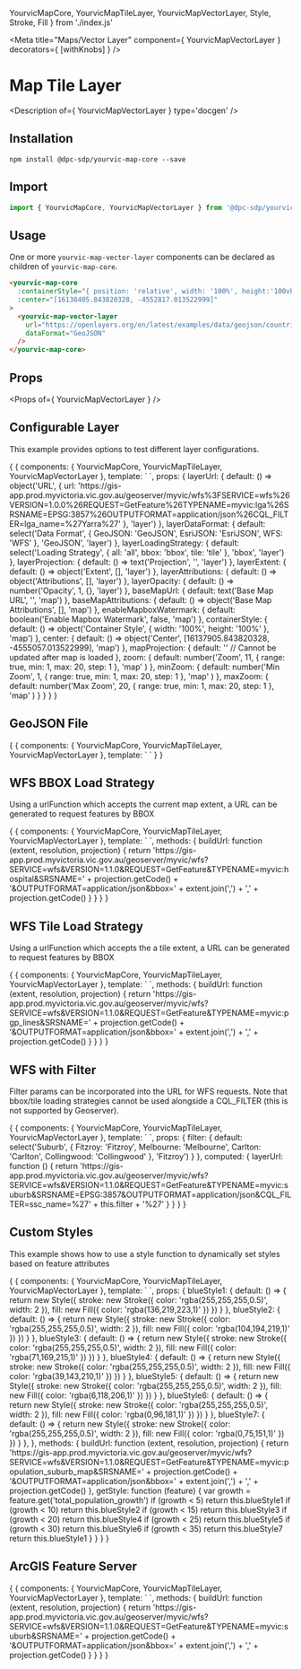   YourvicMapCore,
  YourvicMapTileLayer,
  YourvicMapVectorLayer,
  Style,
  Stroke,
  Fill
} from './index.js'

<Meta title="Maps/Vector Layer" component={ YourvicMapVectorLayer } decorators={ [withKnobs] } />

# Map Tile Layer

<Description of={ YourvicMapVectorLayer } type='docgen' />

## Installation

```shell
npm install @dpc-sdp/yourvic-map-core --save
```

## Import

```javascript
import { YourvicMapCore, YourvicMapVectorLayer } from '@dpc-sdp/yourvic-map-core'
```

## Usage

One or more ```yourvic-map-vector-layer``` components can be declared as children of ```yourvic-map-core```.

```html
<yourvic-map-core
  :containerStyle="{ position: 'relative', width: '100%', height:'100vh' }"
  :center="[16138405.843820328, -4552817.013522999]"
>
  <yourvic-map-vector-layer
    url="https://openlayers.org/en/latest/examples/data/geojson/countries.geojson"
    dataFormat="GeoJSON"
  />
</yourvic-map-core>
```

## Props

<Props of={ YourvicMapVectorLayer } />

## Configurable Layer

This example provides options to test different layer configurations.

<Preview>
  <Story name="Configurable Layer">
    {
      {
        components: { YourvicMapCore, YourvicMapTileLayer, YourvicMapVectorLayer },
        template: `<yourvic-map-core
          :containerStyle="containerStyle"
          :baseMapUrl="baseMapUrl"
          :baseMapAttributions="baseMapAttributions"
          :enableMapboxWatermark="enableMapboxWatermark"
          :center="center"
          :projection="mapProjection == '' ? undefined : mapProjection"
          :zoom="zoom"
          :minZoom="minZoom"
          :maxZoom="maxZoom"
          enableZoomControl
          enableAttributionControl
          enableFullScreenControl
          enablePanInteraction
          enableZoomInteraction
          enableRotateInteraction
        >
          <yourvic-map-tile-layer
            type="OSM"
          />
          <yourvic-map-vector-layer
            :url="decodeURIComponent(layerUrl.url)"
            :dataFormat="layerDataFormat"
            :loadingStrategy="layerLoadingStrategy"
            :projection="layerProjection == '' ? undefined : layerProjection"
            :extent="layerExtent.length && layerExtent.length > 0 ? layerExtent : undefined"
            :attributions="layerAttributions"
            :opacity="layerOpacity"
          />
        </yourvic-map-core>`,
        props: {
          layerUrl: {
            default: () => object('URL', {
              url: 'https://gis-app.prod.myvictoria.vic.gov.au/geoserver/myvic/wfs%3FSERVICE=wfs%26VERSION=1.0.0%26REQUEST=GetFeature%26TYPENAME=myvic:lga%26SRSNAME=EPSG:3857%26OUTPUTFORMAT=application/json%26CQL_FILTER=lga_name=%27Yarra%27'
            }, 'layer')
          },
          layerDataFormat: {
            default: select('Data Format', { GeoJSON: 'GeoJSON', EsriJSON: 'EsriJSON', WFS: 'WFS' }, 'GeoJSON', 'layer')
          },
          layerLoadingStrategy: {
            default: select('Loading Strategy', { all: 'all', bbox: 'bbox', tile: 'tile' }, 'bbox', 'layer')
          },
          layerProjection: {
            default: () => text('Projection', '', 'layer')
          },
          layerExtent: {
            default: () => object('Extent', [], 'layer')
          },
          layerAttributions: {
            default: () => object('Attributions', [], 'layer')
          },
          layerOpacity: {
            default: () => number('Opacity', 1, {}, 'layer')
          },
          baseMapUrl: {
            default: text('Base Map URL', '', 'map')
          },
          baseMapAttributions: {
            default: () => object('Base Map Attributions', [], 'map')
          },
          enableMapboxWatermark: {
            default: boolean('Enable Mapbox Watermark', false, 'map')
          },
          containerStyle: {
            default: () => object('Container Style', { width: '100%', height: '100%' }, 'map')
          },
          center: {
            default: () => object('Center', [16137905.843820328, -4555057.013522999], 'map')
          },
          mapProjection: {
            default: '' // Cannot be updated after map is loaded
          },
          zoom: {
            default: number('Zoom', 11,
              {
                range: true,
                min: 1,
                max: 20,
                step: 1
              },
              'map'
            )
          },
          minZoom: {
            default: number('Min Zoom', 1,
              {
                range: true,
                min: 1,
                max: 20,
                step: 1
              },
              'map'
            )
          },
          maxZoom: {
            default: number('Max Zoom', 20,
              {
                range: true,
                min: 1,
                max: 20,
                step: 1
              },
              'map'
            )
          }
        }
      }
    }
  </Story>
</Preview>

## GeoJSON File

<Preview>
  <Story name="GeoJSON File">
    {
      {
        components: { YourvicMapCore, YourvicMapTileLayer, YourvicMapVectorLayer },
        template: `<yourvic-map-core
          :containerStyle="{ position: 'relative', width: '100%', height:'100vh' }"
          :center="[16138405.843820328, -4552817.013522999]"
          :zoom="1"
        >
          <yourvic-map-vector-layer
            url="https://openlayers.org/en/latest/examples/data/geojson/countries.geojson"
            dataFormat="GeoJSON"
            labelAttribute="name"
          />
        </yourvic-map-core>`
      }
    }
  </Story>
</Preview>

## WFS BBOX Load Strategy

Using a urlFunction which accepts the current map extent, a URL can be generated to request features by BBOX

<Preview>
  <Story name="WFS BBOX Load Strategy">
    {
      {
        components: { YourvicMapCore, YourvicMapTileLayer, YourvicMapVectorLayer },
        template: `<yourvic-map-core
          :containerStyle="{ position: 'relative', width: '100%', height:'100vh' }"
          :center="[16137905.843820328, -4555057.013522999]"
          :zoom="12"
          :minZoom="10"
        >
          <yourvic-map-tile-layer
            type="OSM"
          />
          <yourvic-map-vector-layer
            :urlFunction="buildUrl"
            dataFormat="GeoJSON"
            loadingStrategy="bbox"
          />
        </yourvic-map-core>`,
        methods: {
          buildUrl: function (extent, resolution, projection) {
            return 'https://gis-app.prod.myvictoria.vic.gov.au/geoserver/myvic/wfs?SERVICE=wfs&VERSION=1.1.0&REQUEST=GetFeature&TYPENAME=myvic:hospital&SRSNAME=' + projection.getCode() + '&OUTPUTFORMAT=application/json&bbox=' + extent.join(',') + ',' + projection.getCode()
          }
        }
      }
    }
  </Story>
</Preview>

## WFS Tile Load Strategy

Using a urlFunction which accepts the a tile extent, a URL can be generated to request features by BBOX

<Preview>
  <Story name="WFS Tile Load Strategy">
    {
      {
        components: { YourvicMapCore, YourvicMapTileLayer, YourvicMapVectorLayer },
        template: `<yourvic-map-core
          :containerStyle="{ position: 'relative', width: '100%', height:'100vh' }"
          :center="[16137905.843820328, -4555057.013522999]"
          :zoom="12"
          :minZoom="10"
        >
          <yourvic-map-tile-layer
            type="OSM"
          />
          <yourvic-map-vector-layer
            :urlFunction="buildUrl"
            dataFormat="GeoJSON"
            loadingStrategy="tile"
          />
        </yourvic-map-core>`,
        methods: {
          buildUrl: function (extent, resolution, projection) {
            return 'https://gis-app.prod.myvictoria.vic.gov.au/geoserver/myvic/wfs?SERVICE=wfs&VERSION=1.1.0&REQUEST=GetFeature&TYPENAME=myvic:pgp_lines&SRSNAME=' + projection.getCode() + '&OUTPUTFORMAT=application/json&bbox=' + extent.join(',') + ',' + projection.getCode()
          }
        }
      }
    }
  </Story>
</Preview>

## WFS with Filter

Filter params can be incorporated into the URL for WFS requests. Note that bbox/tile loading strategies cannot be used
alongside a CQL_FILTER (this is not supported by Geoserver).

<Preview>
  <Story name="WFS with Filter">
    {
      {
        components: { YourvicMapCore, YourvicMapTileLayer, YourvicMapVectorLayer },
        template: `<yourvic-map-core
          :containerStyle="{ position: 'relative', width: '100%', height:'100vh' }"
          :center="[16137905.843820328, -4555057.013522999]"
          :zoom="12"
          :minZoom="10"
        >
          <yourvic-map-tile-layer
            type="OSM"
          />
          <yourvic-map-vector-layer
            :url="layerUrl"
            dataFormat="GeoJSON"
            loadingStrategy="bbox"
          />
        </yourvic-map-core>`,
        props: {
          filter: {
            default: select('Suburb', {
              Fitzroy: 'Fitzroy',
              Melbourne: 'Melbourne',
              Carlton: 'Carlton',
              Collingwood: 'Collingwood'
            }, 'Fitzroy')
          }
        },
        computed: {
          layerUrl: function () {
            return 'https://gis-app.prod.myvictoria.vic.gov.au/geoserver/myvic/wfs?SERVICE=wfs&VERSION=1.1.0&REQUEST=GetFeature&TYPENAME=myvic:suburb&SRSNAME=EPSG:3857&OUTPUTFORMAT=application/json&CQL_FILTER=ssc_name=%27' + this.filter + '%27'
          }
        }
      }
    }
  </Story>
</Preview>

## Custom Styles

This example shows how to use a style function to dynamically set styles based on feature attributes

<Preview>
  <Story name="Custom Styles">
    {
      {
        components: { YourvicMapCore, YourvicMapTileLayer, YourvicMapVectorLayer },
        template: `<yourvic-map-core
          :containerStyle="{ position: 'relative', width: '100%', height:'100vh' }"
          :center="[16137905.843820328, -4555057.013522999]"
          :zoom="12"
          :minZoom="10"
        >
          <yourvic-map-vector-layer
            :urlFunction="buildUrl"
            :layerStyle="getStyle"
            :overlaps="false"
            dataFormat="GeoJSON"
            loadingStrategy="bbox"
          />
        </yourvic-map-core>`,
        props: {
          blueStyle1: {
            default: () => {
              return new Style({
                stroke: new Stroke({
                  color: 'rgba(255,255,255,0.5)',
                  width: 2
                }),
                fill: new Fill({
                  color: 'rgba(136,219,223,1)'
                })
              })
            }
          },
          blueStyle2: {
            default: () => {
              return new Style({
                stroke: new Stroke({
                  color: 'rgba(255,255,255,0.5)',
                  width: 2
                }),
                fill: new Fill({
                  color: 'rgba(104,194,219,1)'
                })
              })
            }
          },
          blueStyle3: {
            default: () => {
              return new Style({
                stroke: new Stroke({
                  color: 'rgba(255,255,255,0.5)',
                  width: 2
                }),
                fill: new Fill({
                  color: 'rgba(71,169,215,1)'
                })
              })
            }
          },
          blueStyle4: {
            default: () => {
              return new Style({
                stroke: new Stroke({
                  color: 'rgba(255,255,255,0.5)',
                  width: 2
                }),
                fill: new Fill({
                  color: 'rgba(39,143,210,1)'
                })
              })
            }
          },
          blueStyle5: {
            default: () => {
              return new Style({
                stroke: new Stroke({
                  color: 'rgba(255,255,255,0.5)',
                  width: 2
                }),
                fill: new Fill({
                  color: 'rgba(6,118,206,1)'
                })
              })
            }
          },
          blueStyle6: {
            default: () => {
              return new Style({
                stroke: new Stroke({
                  color: 'rgba(255,255,255,0.5)',
                  width: 2
                }),
                fill: new Fill({
                  color: 'rgba(0,96,181,1)'
                })
              })
            }
          },
          blueStyle7: {
            default: () => {
              return new Style({
                stroke: new Stroke({
                  color: 'rgba(255,255,255,0.5)',
                  width: 2
                }),
                fill: new Fill({
                  color: 'rgba(0,75,151,1)'
                })
              })
            }
          },
        },
        methods: {
          buildUrl: function (extent, resolution, projection) {
            return 'https://gis-app.prod.myvictoria.vic.gov.au/geoserver/myvic/wfs?SERVICE=wfs&VERSION=1.1.0&REQUEST=GetFeature&TYPENAME=myvic:population_suburb_map&SRSNAME=' + projection.getCode() + '&OUTPUTFORMAT=application/json&bbox=' + extent.join(',') + ',' + projection.getCode()
          },
          getStyle: function (feature) {
            var growth = feature.get('total_population_growth')
            if (growth < 5) return this.blueStyle1
            if (growth < 10) return this.blueStyle2
            if (growth < 15) return this.blueStyle3
            if (growth < 20) return this.blueStyle4
            if (growth < 25) return this.blueStyle5
            if (growth < 30) return this.blueStyle6
            if (growth < 35) return this.blueStyle7
            return this.blueStyle1
          }
        }
      }
    }
  </Story>
</Preview>

## ArcGIS Feature Server

<Preview>
  <Story name="ArcGIS Feature Server">
    {
      {
        components: { YourvicMapCore, YourvicMapTileLayer, YourvicMapVectorLayer },
        template: `<yourvic-map-core
          :containerStyle="{ position: 'relative', width: '100%', height:'100vh' }"
          :center="[16137905.843820328, -4555057.013522999]"
          :zoom="12"
          :minZoom="10"
        >
          <yourvic-map-tile-layer
            type="OSM"
          />
          <yourvic-map-vector-layer
            :urlFunction="buildUrl"
            dataFormat="GeoJSON"
            loadingStrategy="tile"
          />
        </yourvic-map-core>`,
        methods: {
          buildUrl: function (extent, resolution, projection) {
            return 'https://gis-app.prod.myvictoria.vic.gov.au/geoserver/myvic/wfs?SERVICE=wfs&VERSION=1.1.0&REQUEST=GetFeature&TYPENAME=myvic:suburb&SRSNAME=' + projection.getCode() + '&OUTPUTFORMAT=application/json&bbox=' + extent.join(',') + ',' + projection.getCode()
          }
        }
      }
    }
  </Story>
</Preview>
